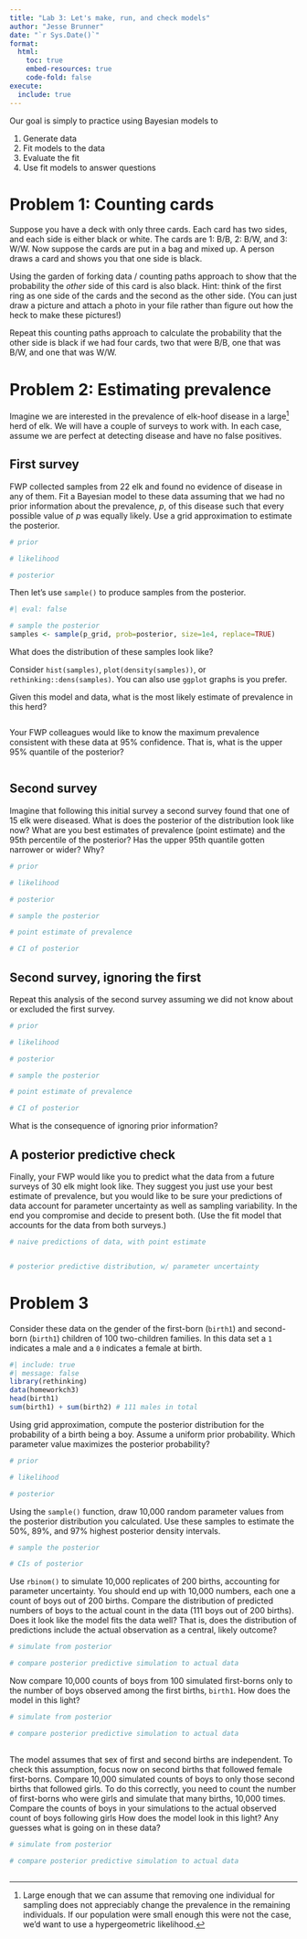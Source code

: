 ```yaml
---
title: "Lab 3: Let's make, run, and check models"
author: "Jesse Brunner"
date: "`r Sys.Date()`"
format: 
  html:
    toc: true
    embed-resources: true
    code-fold: false
execute:
  include: true
---
```


Our goal is simply to practice using Bayesian models to 

1. Generate data
2. Fit models to the data
3. Evaluate the fit
4. Use fit models to answer questions


# Problem 1: Counting cards

Suppose you have a deck with only three cards. Each card has two sides, and each side is either black or white. The cards are 1: B/B, 2: B/W, and 3: W/W. Now suppose the cards are put in a bag and mixed up. A person draws a card and shows you that one side is black. 

Using the garden of forking data / counting paths approach to show that the probability the _other_ side of this card is also black. Hint: think of the first ring as one side of the cards and the second as the other side. (You can just draw a picture and attach a photo in your file rather than figure out how the heck to make these pictures!)

Repeat this counting paths approach to calculate the probability that the other side is black if we had four cards, two that were B/B, one that was B/W, and one that was W/W. 

# Problem 2: Estimating prevalence

Imagine we are interested in the prevalence of elk-hoof disease in a large^[Large enough that we can assume that removing one individual for sampling does not appreciably change the prevalence in the remaining individuals. If our population were small enough this were not the case, we'd want to use a hypergeometric likelihood.] herd of elk. We will have a couple of surveys to work with. In each case, assume we are perfect at detecting disease and have no false positives. 

## First survey
FWP collected samples from 22 elk and found no evidence of disease in any of them. Fit a Bayesian model to these data assuming that we had no prior information about the prevalence, $p$, of this disease such that every possible value of $p$ was equally likely. Use a grid approximation to estimate the posterior.


```r
# prior

# likelihood

# posterior

```

Then let's use `sample()` to produce samples from the posterior. 
```r
#| eval: false

# sample the posterior
samples <- sample(p_grid, prob=posterior, size=1e4, replace=TRUE)
```

What does the distribution of these samples look like? 

::: {.callout-tip}
Consider `hist(samples)`, `plot(density(samples))`, or `rethinking::dens(samples)`. You can also use `ggplot` graphs is you prefer.
:::

Given this model and data, what is the most likely estimate of prevalence in this herd?
```r

```

Your FWP colleagues would like to know the maximum prevalence consistent with these data at 95% confidence. That is, what is the upper 95% quantile of the posterior?
```r

```

## Second survey
Imagine that following this initial survey a second survey found that one of 15 elk were diseased. What is does the posterior of the distribution look like now? What are you best estimates of prevalence (point estimate) and the 95th percentile of the posterior? Has the upper 95th quantile gotten narrower or wider? Why?

```r
# prior

# likelihood

# posterior


```

```r
# sample the posterior

```

```r
# point estimate of prevalence

# CI of posterior
```

## Second survey, ignoring the first
Repeat this analysis of the second survey assuming we did not know about or excluded the first survey.

```r
# prior

# likelihood

# posterior

# sample the posterior

# point estimate of prevalence

# CI of posterior
```

What is the consequence of ignoring prior information?

## A posterior predictive check
Finally, your FWP would like you to predict what the data from a future surveys of 30 elk might look like. They suggest you just use your best estimate of prevalence, but you would like to be sure your predictions of data account for parameter uncertainty as well as sampling variability. In the end you compromise and decide to present both. (Use the fit model that accounts for the data from both surveys.) 

```r
# naive predictions of data, with point estimate


# posterior predictive distribution, w/ parameter uncertainty

```


# Problem 3 
Consider these data on the gender of the first-born (`birth1`) and second-born (`birth1`) children of 100 two-children families. In this data set a `1` indicates a male and a `0` indicates a female at birth. 
```r
#| include: true
#| message: false
library(rethinking)
data(homeworkch3)
head(birth1)
sum(birth1) + sum(birth2) # 111 males in total
```

Using grid approximation, compute the posterior distribution for the probability of a birth being a boy. Assume a uniform prior probability. Which parameter value maximizes the posterior probability?
```r
# prior

# likelihood

# posterior
```

Using the `sample()` function, draw 10,000 random parameter values from the posterior distribution you calculated. Use these samples to estimate the 50%, 89%, and 97% highest posterior density intervals.
```r
# sample the posterior

# CIs of posterior
```

Use `rbinom()` to simulate 10,000 replicates of 200 births, accounting for parameter uncertainty. You should end up with 10,000 numbers, each one a count of boys out of 200 births. Compare the distribution of predicted numbers of boys to the actual count in the data (111 boys out of 200 births). Does it look like the model fits the data well? That is, does the distribution of predictions include the actual observation as a central, likely outcome?
```r
# simulate from posterior

# compare posterior predictive simulation to actual data
```

Now compare 10,000 counts of boys from 100 simulated first-borns only to the number of boys observed among the first births, `birth1`. How does the model in this light?
```r
# simulate from posterior

# compare posterior predictive simulation to actual data
 
```

The model assumes that sex of first and second births are independent. To check this assumption, focus now on second births that followed female first-borns. Compare 10,000 simulated counts of boys to only those second births that followed girls. To do this correctly, you need to count the number of first-borns who were girls and simulate that many births, 10,000 times. Compare the counts of boys in your simulations to the actual observed count of boys following girls How does the model look in this light? Any guesses what is going on in these data?
```r
# simulate from posterior

# compare posterior predictive simulation to actual data
 
```


